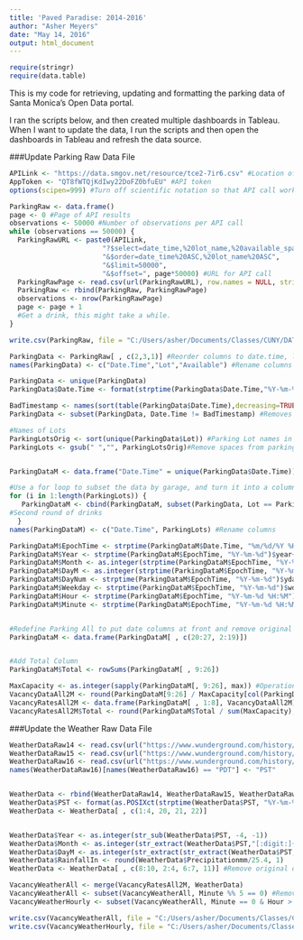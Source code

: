 ```yaml
---
title: 'Paved Paradise: 2014-2016'
author: "Asher Meyers"
date: "May 14, 2016"
output: html_document
---
```


```r

require(stringr)
require(data.table)
```

This is my code for retrieving, updating and formatting the parking data of Santa Monica's Open Data portal.

I ran the scripts below, and then created multiple dashboards in Tableau. When I want to update the data, I run the scripts and then open the dashboards in Tableau and refresh the data source.


###Update Parking Raw Data File
```r
APILink <- "https://data.smgov.net/resource/tce2-7ir6.csv" #Location of API
AppToken <- "QT8fWTQjKdIwy22DoFZ0bfuEU" #API token
options(scipen=999) #Turn off scientific notation so that API call works.

ParkingRaw <- data.frame()
page <- 0 #Page of API results
observations <- 50000 #Number of observations per API call
while (observations == 50000) {
  ParkingRawURL <- paste0(APILink,
                       "?$select=date_time,%20lot_name,%20available_spaces",
                       "&$order=date_time%20ASC,%20lot_name%20ASC",
                       "&$limit=50000",
                       "&$offset=", page*50000) #URL for API call
  ParkingRawPage <- read.csv(url(ParkingRawURL), row.names = NULL, stringsAsFactors = FALSE) #Make the API call and download it to a csv.
  ParkingRaw <- rbind(ParkingRaw, ParkingRawPage)
  observations <- nrow(ParkingRawPage)
  page <- page + 1
  #Get a drink, this might take a while.
}

write.csv(ParkingRaw, file = "C:/Users/asher/Documents/Classes/CUNY/DATA 607/Final Project/ParkingRaw3.csv", row.names = FALSE)

ParkingData <- ParkingRaw[ , c(2,3,1)] #Reorder columns to date.time, lot, and spaces available.
names(ParkingData) <- c("Date.Time","Lot","Available") #Rename columns to match original dataset.

ParkingData <- unique(ParkingData)
ParkingData$Date.Time <- format(strptime(ParkingData$Date.Time,"%Y-%m-%dT%H:%M:%S"), "%m/%d/%Y %H:%M:%S") #Convert date format to match original

BadTimestamp <- names(sort(table(ParkingData$Date.Time),decreasing=TRUE)[1]) #Reveals that one timestamp has more than one entry per parking lot - we'll remove this timestamp. Now, all timestamps have exactly 18 readings - one per garage.
ParkingData <- subset(ParkingData, Date.Time != BadTimestamp) #Removes bad timestamp, at Nov 1, 2015, 1 AM.

#Names of Lots
ParkingLotsOrig <- sort(unique(ParkingData$Lot)) #Parking Lot names in alphabetical order, original
ParkingLots <- gsub(" ","", ParkingLotsOrig)#Remove spaces from parking names, so they can be used as column names.


ParkingDataM <- data.frame("Date.Time" = unique(ParkingData$Date.Time))#Create a dataframe to house the merged dataset, starting with a vector of 144,849 unique timestamps

#Use a for loop to subset the data by garage, and turn it into a column to add to a dataframe.
for (i in 1:length(ParkingLots)) {
   ParkingDataM <- cbind(ParkingDataM, subset(ParkingData, Lot == ParkingLotsOrig[i])[, 3])
#Second round of drinks
  }
names(ParkingDataM) <- c("Date.Time", ParkingLots) #Rename columns

ParkingDataM$EpochTime <- strptime(ParkingDataM$Date.Time, "%m/%d/%Y %H:%M:%S")
ParkingDataM$Year <- strptime(ParkingDataM$EpochTime, "%Y-%m-%d")$year+1900
ParkingDataM$Month <- as.integer(strptime(ParkingDataM$EpochTime, "%Y-%m-%d")$mon+1) #Obtain the month of a given date, 1-12
ParkingDataM$DayM <- as.integer(strptime(ParkingDataM$EpochTime, "%Y-%m-%d")$mday)
ParkingDataM$DayNum <- strptime(ParkingDataM$EpochTime, "%Y-%m-%d")$yday+1 #Obtain the daynumber, eg Feb 1 = 32 
ParkingDataM$Weekday <- strptime(ParkingDataM$EpochTime, "%Y-%m-%d")$wday #Obtain the weekday, 0-6, 0 = Sunday
ParkingDataM$Hour <- strptime(ParkingDataM$EpochTime, "%Y-%m-%d %H:%M")$hour
ParkingDataM$Minute <- strptime(ParkingDataM$EpochTime, "%Y-%m-%d %H:%M")$min


#Redefine Parking All to put date columns at front and remove original Date.Time column
ParkingDataM <- data.frame(ParkingDataM[ , c(20:27, 2:19)])


#Add Total Column
ParkingDataM$Total <- rowSums(ParkingDataM[ , 9:26])

MaxCapacity <- as.integer(sapply(ParkingDataM[, 9:26], max)) #Operationally define max capacity as maximum available in 2015
VacancyDataAll2M <- round(ParkingDataM[9:26] / MaxCapacity[col(ParkingDataM[, 9:26])], 3) #Divide number of spaces available by max capacity vector
VacancyRatesAll2M <- data.frame(ParkingDataM[ , 1:8], VacancyDataAll2M) #Create a dataset containing the vacancy rate of each garage at each moment
VacancyRatesAll2M$Total <- round(ParkingDataM$Total / sum(MaxCapacity),3)
```

###Update the Weather Raw Data File

```r


WeatherDataRaw14 <- read.csv(url("https://www.wunderground.com/history/airport/KSMO/2014/1/1/CustomHistory.html?dayend=31&monthend=12&yearend=2014&req_city=&req_state=&req_statename=&reqdb.zip=&reqdb.magic=&reqdb.wmo=&format=1"), stringsAsFactors = FALSE)
WeatherDataRaw15 <- read.csv(url("https://www.wunderground.com/history/airport/KSMO/2015/1/1/CustomHistory.html?dayend=31&monthend=12&yearend=2015&req_city=&req_state=&req_statename=&reqdb.zip=&reqdb.magic=&reqdb.wmo=&format=1"), stringsAsFactors = FALSE)
WeatherDataRaw16 <- read.csv(url("https://www.wunderground.com/history/airport/KSMO/2016/1/1/CustomHistory.html?dayend=31&monthend=12&yearend=2016&req_city=&req_state=&req_statename=&reqdb.zip=&reqdb.magic=&reqdb.wmo=&format=1"), stringsAsFactors = FALSE)
names(WeatherDataRaw16)[names(WeatherDataRaw16) == "PDT"] <- "PST"


WeatherData <- rbind(WeatherDataRaw14, WeatherDataRaw15, WeatherDataRaw16)
WeatherData$PST <- format(as.POSIXct(strptime(WeatherData$PST, "%Y-%m-%d")), "%m/%d/%Y")
WeatherData <- WeatherData[ , c(1:4, 20, 21, 22)]


WeatherData$Year <- as.integer(str_sub(WeatherData$PST, -4, -1))
WeatherData$Month <- as.integer(str_extract(WeatherData$PST,"[:digit:]{1,2}"))
WeatherData$DayM <- as.integer(str_extract(str_extract(WeatherData$PST,"[:digit:]{1,2}[:print:]{1}[:digit:]{4}"), "[:digit:]{1,2}"))
WeatherData$RainfallIn <- round(WeatherData$Precipitationmm/25.4, 1)
WeatherData <- WeatherData[ , c(8:10, 2:4, 6:7, 11)] #Remove original date column and the rainfall in mm column

VacancyWeatherAll <- merge(VacancyRatesAll2M, WeatherData)
VacancyWeatherAll <- subset(VacancyWeatherAll, Minute %% 5 == 0) #Remove erratic timestamps that don't end in 5 minute increments.
VacancyWeatherHourly <- subset(VacancyWeatherAll, Minute == 0 & Hour > 7)

write.csv(VacancyWeatherAll, file = "C:/Users/asher/Documents/Classes/CUNY/DATA 607/Final Project/VacancyWeather14To16.csv", row.names = FALSE)
write.csv(VacancyWeatherHourly, file = "C:/Users/asher/Documents/Classes/CUNY/DATA 607/Final Project/VacancyWeatherHourly.csv", row.names = FALSE)

```
